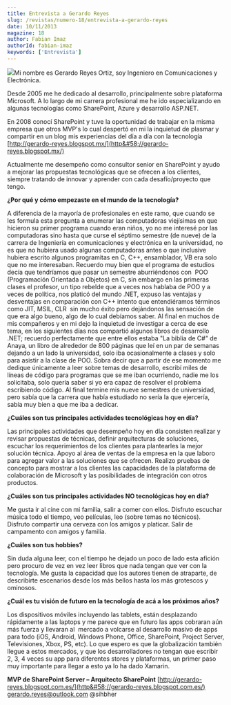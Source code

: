 ```yaml
---
title: Entrevista a Gerardo Reyes
slug: /revistas/numero-18/entrevista-a-gerardo-reyes
date: 10/11/2013
magazine: 18
author: Fabian Imaz
authorId: fabian-imaz
keywords: ['Entrevista']
---
```



<ArticleHeader frontmatter={props.pageContext.frontmatter} />



​![](../../../images/numero18/entrevista/gerardo.png#author)Mi nombre es Gerardo Reyes Ortiz, soy Ingeniero en Comunicaciones y Electrónica.

Desde 2005 me he dedicado al desarrollo, principalmente sobre plataforma Microsoft. A lo largo de mi carrera profesional me he ido especializando en algunas tecnologías como SharePoint, Azure y desarrollo ASP.NET.

En 2008 conocí SharePoint y tuve la oportunidad de trabajar en la misma empresa que otros MVP's lo cual despertó en mi la inquietud de plasmar y compartir en un blog mis experiencias del día a día con la tecnología [http://gerardo-reyes.blogspot.mx/](http&#58;//gerardo-reyes.blogspot.mx/)

Actualmente me desempeño como consultor senior en SharePoint y ayudo a mejorar las propuestas tecnológicas que se ofrecen a los clientes, siempre tratando de innovar y aprender con cada desafío/proyecto que tengo.

**¿Por qué y cómo empezaste en el mundo de la tecnología?**

A diferencia de la mayoría de profesionales en este ramo, que cuando se les formula esta pregunta a enumerar las computadoras viejísimas en que hicieron su primer programa cuando eran niños, yo no me interesé por las computadoras sino hasta que curse el séptimo semestre (de nueve) de la carrera de Ingeniería en comunicaciones y electrónica en la universidad, no es que no hubiera usado algunas computadoras antes o que inclusive hubiera escrito algunos programitas en C, C++, ensamblador, VB era solo que no me interesaban. Recuerdo muy bien que el programa de estudios decía que tendríamos que pasar un semestre aburriéndonos con  POO (Programación Orientada a Objetos) en C, sin embargo en las primeras clases el profesor, un tipo rebelde que a veces nos hablaba de POO y a veces de política, nos platicó del mundo .NET, expuso las ventajas y desventajas en comparación con C++ intento que entendiéramos términos como JIT, MSIL, CLR  sin mucho éxito pero dejándonos las sensación de que era algo bueno, algo de lo cual debíamos saber. Al final en muchos de mis compañeros y en mi dejo la inquietud de investigar a cerca de ese tema, en los siguientes días nos compartió algunos libros de desarrollo .NET; recuerdo perfectamente que entre ellos estaba "La biblia de C#" de Anaya, un libro de alrededor de 800 páginas que leí en un par de semanas dejando a un lado la universidad, solo iba ocasionalmente a clases y solo para asistir a la clase de POO. Sobra decir que a partir de ese momento me dedique únicamente a leer sobre temas de desarrollo, escribí miles de líneas de código para programas que se me iban ocurriendo, nadie me los solicitaba, solo quería saber si yo era capaz de resolver el problema escribiendo código. Al final termine mis nueve semestres de universidad, pero sabía que la carrera que había estudiado no sería la que ejercería, sabía muy bien a que me iba a dedicar.

**¿Cuáles son tus principales actividades tecnológicas hoy en día?**

Las principales actividades que desempeño hoy en día consisten realizar y revisar propuestas de técnicas, definir arquitecturas de soluciones, escuchar los requerimientos de los clientes para plantearles la mejor solución técnica. Apoyo al área de ventas de la empresa en la que laboro para agregar valor a las soluciones que se ofrecen. Realizo pruebas de concepto para mostrar a los clientes las capacidades de la plataforma de colaboración de Microsoft y las posibilidades de integración con otros productos.

**¿Cuáles son tus principales actividades NO tecnológicas hoy en día?**

Me gusta ir al cine con mi familia, salir a comer con ellos. Disfruto escuchar música todo el tiempo, veo películas, leo (sobre temas no técnicos). Disfruto compartir una cerveza con los amigos y platicar. Salir de campamento con amigos y familia.

**¿Cuáles son tus hobbies?**

Sin duda alguna leer, con el tiempo he dejado un poco de lado esta afición pero procuro de vez en vez leer libros que nada tengan que ver con la tecnología. Me gusta la capacidad que los autores tienen de atraparte, de describirte escenarios desde los más bellos hasta los más grotescos y ominosos.

**¿Cuál es tu visión de futuro en la tecnología de acá a los próximos años?**

Los dispositivos móviles incluyendo las tablets, están desplazando rápidamente a las laptops y me parece que en futuro las apps cobraran aún más fuerza y llevaran al  mercado a volcarse al desarrollo masivo de apps para todo (iOS, Android, Windows Phone, Office, SharePoint, Project Server, Televisiones, Xbox, PS, etc). Lo que espero es que la globalización también llegue a estos mercados, y que los desarrolladores no tengan que escribir 2, 3, 4 veces su app para diferentes stores y plataformas, un primer paso muy importante para llegar a esto ya lo ha dado Xamarin.

**MVP de SharePoint Server – Arquitecto SharePoint**
[http://gerardo-reyes.blogspot.com.es/](http&#58;//gerardo-reyes.blogspot.com.es/)  
[gerardo.reyes@outlook.com](mailto&#58;gerardo.reyes@outlook.com) 
@sihbher

